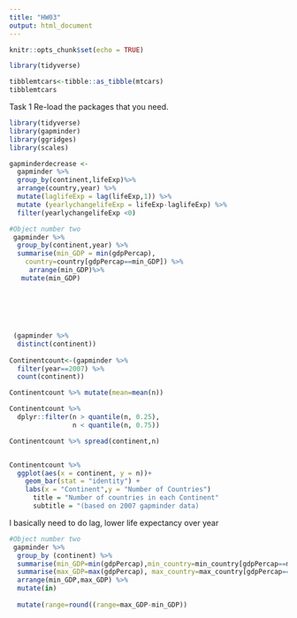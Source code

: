 ```yaml
---
title: "HW03"
output: html_document
---
```


```r
knitr::opts_chunk$set(echo = TRUE)
```

```r
library(tidyverse)
```
```r
tibblemtcars<-tibble::as_tibble(mtcars)
tibblemtcars
```


Task 1
Re-load the packages that you need.
```r
library(tidyverse)
library(gapminder)
library(ggridges)
library(scales)
```
```r
gapminderdecrease <- 
  gapminder %>%
  group_by(continent,lifeExp)%>%
  arrange(country,year) %>%
  mutate(laglifeExp = lag(lifeExp,1)) %>%
  mutate (yearlychangelifeExp = lifeExp-laglifeExp) %>%
  filter(yearlychangelifeExp <0) 

#Object number two
 gapminder %>% 
  group_by(continent,year) %>% 
  summarise(min_GDP = min(gdpPercap),
    country=country[gdpPercap==min_GDP]) %>%
     arrange(min_GDP)%>%
   mutate(min_GDP)
    
      
 
 
 
 
 (gapminder %>%
  distinct(continent))
 
Continentcount<-(gapminder %>% 
  filter(year==2007) %>%
  count(continent)) 

Continentcount %>% mutate(mean=mean(n))

Continentcount %>% 
  dplyr::filter(n > quantile(n, 0.25), 
                n < quantile(n, 0.75))

Continentcount %>% spread(continent,n)


Continentcount %>% 
  ggplot(aes(x = continent, y = n))+
    geom_bar(stat = "identity") +
    labs(x = "Continent",y = "Number of Countries")
      title = "Number of countries in each Continent"
      subtitle = "(based on 2007 gapminder data)
```
I basically need to do lag, lower life expectancy over year
```r
#Object number two
 gapminder %>% 
  group_by (continent) %>% 
  summarise(min_GDP=min(gdpPercap),min_country=min_country[gdpPercap==min_GDP],min_year=min_year[gdpPercap==min_GDP],
  summarise(max_GDP=max(gdpPercap), max_country=max_country[gdpPercap==min_GDP],min_year=min_year[gdpPercap==min_GDP]) %>%
  arrange(min_GDP,max_GDP) %>%
  mutate(in)  
    
  mutate(range=round((range=max_GDP-min_GDP))

```


